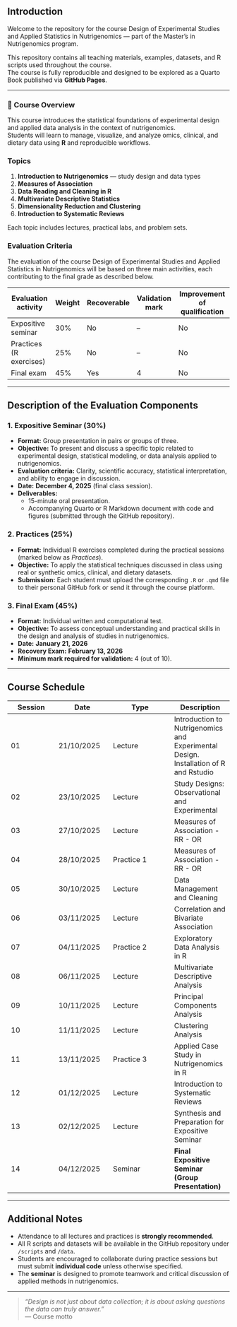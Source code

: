 ## Introduction

Welcome to the repository for the course Design of Experimental Studies and Applied Statistics in Nutrigenomics — part of the Master’s in Nutrigenomics program.

This repository contains all teaching materials, examples, datasets, and R scripts used throughout the course.  
The course is fully reproducible and designed to be explored as a Quarto Book published via **GitHub Pages**.

---

### 📘 Course Overview

This course introduces the statistical foundations of experimental design and applied data analysis in the context of nutrigenomics.  
Students will learn to manage, visualize, and analyze omics, clinical, and dietary data using **R** and reproducible workflows.

### Topics
1. **Introduction to Nutrigenomics** — study design and data types  
2. **Measures of Association**  
3. **Data Reading and Cleaning in R**  
4. **Multivariate Descriptive Statistics**  
5. **Dimensionality Reduction and Clustering**  
6. **Introduction to Systematic Reviews**

Each topic includes lectures, practical labs, and problem sets.


### Evaluation Criteria

The evaluation of the course Design of Experimental Studies and Applied Statistics in Nutrigenomics will be based on three main activities, each contributing to the final grade as described below.

| **Evaluation activity** | **Weight** | **Recoverable** | **Validation mark** | **Improvement of qualification** |
|--------------------------|------------|------------------|----------------------|----------------------------------|
| Expositive seminar       | 30%        | No               | –                    | No                               |
| Practices (R exercises)  | 25%        | No               | –                    | No                               |
| Final exam               | 45%        | Yes              | 4                    | No                               |

---

## Description of the Evaluation Components

### 1. Expositive Seminar (30%)

- **Format:** Group presentation in pairs or groups of three.  
- **Objective:** To present and discuss a specific topic related to experimental design, statistical modeling, or data analysis applied to nutrigenomics.  
- **Evaluation criteria:** Clarity, scientific accuracy, statistical interpretation, and ability to engage in discussion.  
- **Date:** **December 4, 2025** (final class session).  
- **Deliverables:**
  - 15-minute oral presentation.
  - Accompanying Quarto or R Markdown document with code and figures (submitted through the GitHub repository).

### 2. Practices (25%)

- **Format:** Individual R exercises completed during the practical sessions (marked below as *Practices*).  
- **Objective:** To apply the statistical techniques discussed in class using real or synthetic omics, clinical, and dietary datasets.  
- **Submission:** Each student must upload the corresponding `.R` or `.qmd` file to their personal GitHub fork or send it through the course platform.

### 3. Final Exam (45%)

- **Format:** Individual written and computational test.  
- **Objective:** To assess conceptual understanding and practical skills in the design and analysis of studies in nutrigenomics.  
- **Date:** **January 21, 2026**  
- **Recovery Exam:** **February 13, 2026**  
- **Minimum mark required for validation:** 4 (out of 10).

---

## Course Schedule

| **Session** | **Date**       | **Type**         | **Description** |
|--------------|----------------|------------------|-----------------|
| 01 | 21/10/2025 | Lecture | Introduction to Nutrigenomics and Experimental Design. Installation of R and Rstudio |
| 02 | 23/10/2025 | Lecture | Study Designs: Observational and Experimental |
| 03 | 27/10/2025 | Lecture | Measures of Association - RR - OR |
| 04 | 28/10/2025 | Practice 1 | Measures of Association - RR - OR|
| 05 | 30/10/2025 | Lecture | Data Management and Cleaning |
| 06 | 03/11/2025 | Lecture | Correlation and Bivariate Association|
| 07 | 04/11/2025 | Practice 2 |Exploratory Data Analysis in R|
| 08 | 06/11/2025 | Lecture | Multivariate Descriptive Analysis |
| 09 | 10/11/2025 | Lecture | Principal Components Analysis|
| 10 | 11/11/2025 | Lecture | Clustering Analysis  |
| 11 | 13/11/2025 | Practice 3 | Applied Case Study in Nutrigenomics in R|
| 12 | 01/12/2025 | Lecture | Introduction to Systematic Reviews |
| 13 | 02/12/2025 | Lecture | Synthesis and Preparation for Expositive Seminar |
| 14 | 04/12/2025 | Seminar | **Final Expositive Seminar (Group Presentation)** |

---

## Additional Notes

- Attendance to all lectures and practices is **strongly recommended**.
- All R scripts and datasets will be available in the GitHub repository under `/scripts` and `/data`.
- Students are encouraged to collaborate during practice sessions but must submit **individual code** unless otherwise specified.
- The **seminar** is designed to promote teamwork and critical discussion of applied methods in nutrigenomics.

---

> *“Design is not just about data collection; it is about asking questions the data can truly answer.”*  
> — Course motto
